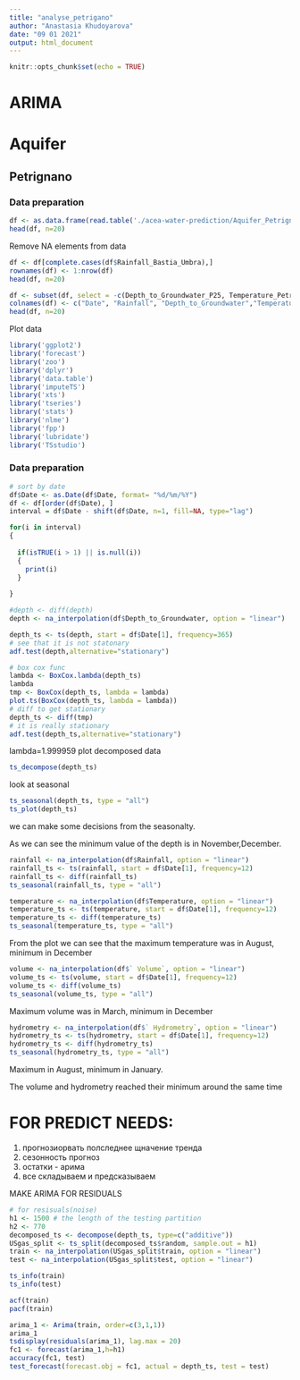 ---
title: "analyse_petrigano"
author: "Anastasia Khudoyarova"
date: "09 01 2021"
output: html_document
---

```{r setup, include=FALSE}
knitr::opts_chunk$set(echo = TRUE)
```

# ARIMA 
# Aquifer
## Petrignano
### Data preparation
```{r}
df <- as.data.frame(read.table('./acea-water-prediction/Aquifer_Petrignano.csv', header = TRUE, sep=','))
head(df, n=20)
```


Remove NA elements from data 
```{r}
df <- df[complete.cases(df$Rainfall_Bastia_Umbra),]
rownames(df) <- 1:nrow(df)
head(df, n=20)
```
```{r}
df <- subset(df, select = -c(Depth_to_Groundwater_P25, Temperature_Petrignano ))
colnames(df) <- c("Date", "Rainfall", "Depth_to_Groundwater","Temperature", " Volume", " Hydrometry" )
head(df, n=20)
```

Plot data
```{r, message=FALSE}
library('ggplot2')
library('forecast')
library('zoo')
library('dplyr')
library('data.table')
library('imputeTS')
library('xts')
library('tseries')
library('stats')
library('nlme')
library('fpp')
library('lubridate')
library('TSstudio')
```

### Data preparation
```{r}
# sort by date
df$Date <- as.Date(df$Date, format= "%d/%m/%Y")
df <- df[order(df$Date), ]
interval = df$Date - shift(df$Date, n=1, fill=NA, type="lag")
```
```{r}
for(i in interval)
{
  
  if(isTRUE(i > 1) || is.null(i))
  {
    print(i)
  }
    
}
```


```{r}
#depth <- diff(depth)
depth <- na_interpolation(df$Depth_to_Groundwater, option = "linear")

depth_ts <- ts(depth, start = df$Date[1], frequency=365)
# see that it is not statonary
adf.test(depth,alternative="stationary")
```
```{r}
# box cox func
lambda <- BoxCox.lambda(depth_ts)
lambda
tmp <- BoxCox(depth_ts, lambda = lambda)
plot.ts(BoxCox(depth_ts, lambda = lambda))
# diff to get stationary
depth_ts <- diff(tmp)
# it is really stationary
adf.test(depth_ts,alternative="stationary")
```


lambda=1.999959
plot decomposed data
```{r}
ts_decompose(depth_ts)
```

look at seasonal 
```{r}
ts_seasonal(depth_ts, type = "all")
ts_plot(depth_ts)
```

we can make some decisions from the seasonalty.

As we can see the minimum value of the depth is in November,December.

```{r}
rainfall <- na_interpolation(df$Rainfall, option = "linear")
rainfall_ts <- ts(rainfall, start = df$Date[1], frequency=12)
rainfall_ts <- diff(rainfall_ts)
ts_seasonal(rainfall_ts, type = "all")
```

```{r}
temperature <- na_interpolation(df$Temperature, option = "linear")
temperature_ts <- ts(temperature, start = df$Date[1], frequency=12)
temperature_ts <- diff(temperature_ts)
ts_seasonal(temperature_ts, type = "all")
```

From the plot we can see that the maximum temperature was in August, minimum in December

```{r}
volume <- na_interpolation(df$` Volume`, option = "linear")
volume_ts <- ts(volume, start = df$Date[1], frequency=12)
volume_ts <- diff(volume_ts)
ts_seasonal(volume_ts, type = "all")
```

Maximum volume was in March, minimum in December

```{r}
hydrometry <- na_interpolation(df$` Hydrometry`, option = "linear")
hydrometry_ts <- ts(hydrometry, start = df$Date[1], frequency=12)
hydrometry_ts <- diff(hydrometry_ts)
ts_seasonal(hydrometry_ts, type = "all")
```

Maximum in August, minimum in January.

The volume and hydrometry reached their minimum around the same time

# FOR PREDICT NEEDS:
1. прогнозиорвать полследнее щначение тренда
2. сезонность прогноз
3. остатки - арима
4. все складываем и предсказываем 

MAKE ARIMA FOR RESIDUALS
```{r}
# for resisuals(noise) 
h1 <- 1500 # the length of the testing partition
h2 <- 770
decomposed_ts <- decompose(depth_ts, type=c("additive"))
USgas_split <- ts_split(decomposed_ts$random, sample.out = h1)
train <- na_interpolation(USgas_split$train, option = "linear")
test <- na_interpolation(USgas_split$test, option = "linear")

ts_info(train)
ts_info(test)
```

```{r}
acf(train)
pacf(train)
```

```{r}
arima_1 <- Arima(train, order=c(3,1,1))
arima_1
tsdisplay(residuals(arima_1), lag.max = 20)
fc1 <- forecast(arima_1,h=h1)
accuracy(fc1, test)
test_forecast(forecast.obj = fc1, actual = depth_ts, test = test)
```

